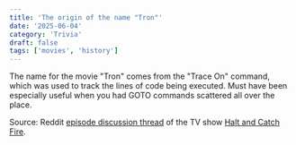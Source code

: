 ```yaml
---
title: 'The origin of the name "Tron"'
date: '2025-06-04'
category: 'Trivia'
draft: false
tags: ['movies', 'history']
---
```


The name for the movie "Tron" comes from the "Trace On" command, which was used to track the lines of code being executed. Must have been especially useful when you had GOTO commands scattered all over the place.

Source: Reddit [episode discussion thread](https://old.reddit.com/r/HaltAndCatchFire/comments/70khec/halt_and_catch_fire_4x05_nowhere_man_episode/dna5qjf/?context=3#dna5qjf) of the TV show [Halt and Catch Fire](https://www.imdb.com/title/tt2543312/).
